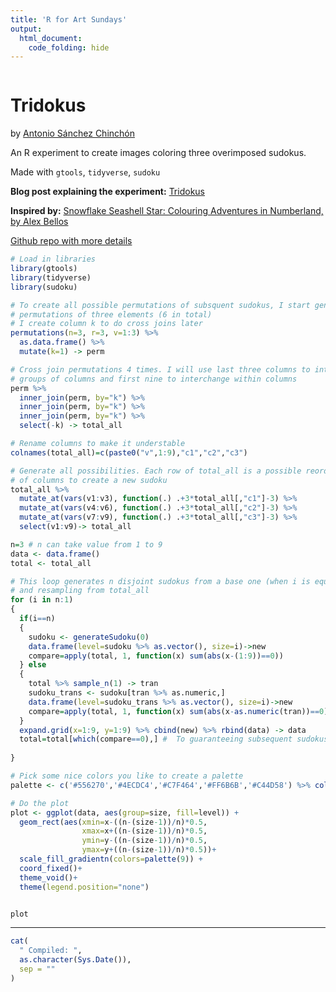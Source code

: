 ```yaml
---
title: 'R for Art Sundays'
output: 
  html_document:
    code_folding: hide
---
```


```r
```

# Tridokus

by [Antonio Sánchez Chinchón](https://twitter.com/aschinchon)

An R experiment to create images coloring three overimposed sudokus.

Made with `gtools`, `tidyverse`, `sudoku`


**Blog post explaining the experiment:** [Tridokus](https://fronkonstin.com/2018/06/01/coloring-sudokus/)

**Inspired by:** [Snowflake Seashell Star: Colouring Adventures in Numberland, by Alex Bellos](https://www.goodreads.com/book/show/28191113-snowflake-seashell-star)

[Github repo with more details](https://github.com/aschinchon/sudokus-colored/)


```r

# Load in libraries
library(gtools)
library(tidyverse)
library(sudoku)

# To create all possible permutations of subsquent sudokus, I start generating all
# permutations of three elements (6 in total)
# I create column k to do cross joins later
permutations(n=3, r=3, v=1:3) %>% 
  as.data.frame() %>% 
  mutate(k=1) -> perm

# Cross join permutations 4 times. I will use last three columns to interchange
# groups of columns and first nine to interchange within columns
perm %>% 
  inner_join(perm, by="k") %>% 
  inner_join(perm, by="k") %>% 
  inner_join(perm, by="k") %>% 
  select(-k) -> total_all

# Rename columns to make it understable
colnames(total_all)=c(paste0("v",1:9),"c1","c2","c3")

# Generate all possibilities. Each row of total_all is a possible reordering
# of columns to create a new sudoku
total_all %>% 
  mutate_at(vars(v1:v3), function(.) .+3*total_all[,"c1"]-3) %>% 
  mutate_at(vars(v4:v6), function(.) .+3*total_all[,"c2"]-3) %>% 
  mutate_at(vars(v7:v9), function(.) .+3*total_all[,"c3"]-3) %>% 
  select(v1:v9)-> total_all

n=3 # n can take value from 1 to 9
data <- data.frame()
total <- total_all

# This loop generates n disjoint sudokus from a base one (when i is equal to 1) 
# and resampling from total_all
for (i in n:1)
{
  if(i==n)
  {
    sudoku <- generateSudoku(0)
    data.frame(level=sudoku %>% as.vector(), size=i)->new
    compare=apply(total, 1, function(x) sum(abs(x-(1:9))==0))
  } else
  {
    total %>% sample_n(1) -> tran
    sudoku_trans <- sudoku[tran %>% as.numeric,]
    data.frame(level=sudoku_trans %>% as.vector(), size=i)->new
    compare=apply(total, 1, function(x) sum(abs(x-as.numeric(tran))==0))
  }
  expand.grid(x=1:9, y=1:9) %>% cbind(new) %>% rbind(data) -> data
  total=total[which(compare==0),] #  To guaranteeing subsequent sudokus are disjoint from previous
  
}

# Pick some nice colors you like to create a palette
palette <- c('#556270','#4ECDC4','#C7F464','#FF6B6B','#C44D58') %>% colorRampPalette()

# Do the plot
plot <- ggplot(data, aes(group=size, fill=level)) + 
  geom_rect(aes(xmin=x-((n-(size-1))/n)*0.5, 
                xmax=x+((n-(size-1))/n)*0.5, 
                ymin=y-((n-(size-1))/n)*0.5, 
                ymax=y+((n-(size-1))/n)*0.5))+
  scale_fill_gradientn(colors=palette(9)) + 
  coord_fixed()+
  theme_void()+
  theme(legend.position="none")


plot

```



-----


```r

cat(
  " Compiled: ",
  as.character(Sys.Date()),
  sep = ""
)
```

